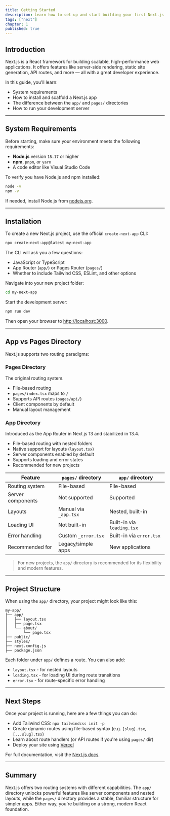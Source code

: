 ```yaml
---
title: Getting Started
description: Learn how to set up and start building your first Next.js application with ease.
tags: ["next"]
chapter: 1
published: true
---
```


## Introduction

Next.js is a React framework for building scalable, high-performance web applications. It offers features like server-side rendering, static site generation, API routes, and more — all with a great developer experience.

In this guide, you'll learn:

- System requirements
- How to install and scaffold a Next.js app
- The difference between the `app/` and `pages/` directories
- How to run your development server

---

## System Requirements

Before starting, make sure your environment meets the following requirements:

- **Node.js** version `18.17` or higher
- **npm**, `pnpm`, or `yarn`
- A code editor like Visual Studio Code

To verify you have Node.js and npm installed:

```bash
node -v
npm -v
```

If needed, install Node.js from [nodejs.org](https://nodejs.org).

---

## Installation

To create a new Next.js project, use the official `create-next-app` CLI:

```bash
npx create-next-app@latest my-next-app
```

The CLI will ask you a few questions:

- JavaScript or TypeScript
- App Router (`app/`) or Pages Router (`pages/`)
- Whether to include Tailwind CSS, ESLint, and other options

Navigate into your new project folder:

```bash
cd my-next-app
```

Start the development server:

```bash
npm run dev
```

Then open your browser to [http://localhost:3000](http://localhost:3000).

---

## App vs Pages Directory

Next.js supports two routing paradigms:

### Pages Directory

The original routing system.

- File-based routing
- `pages/index.tsx` maps to `/`
- Supports API routes (`pages/api/`)
- Client components by default
- Manual layout management

### App Directory

Introduced as the App Router in Next.js 13 and stabilized in 13.4.

- File-based routing with nested folders
- Native support for layouts (`layout.tsx`)
- Server components enabled by default
- Supports loading and error states
- Recommended for new projects

| Feature           | `pages/` directory    | `app/` directory           |
| ----------------- | --------------------- | -------------------------- |
| Routing system    | File-based            | File-based                 |
| Server components | Not supported         | Supported                  |
| Layouts           | Manual via `_app.tsx` | Nested, built-in           |
| Loading UI        | Not built-in          | Built-in via `loading.tsx` |
| Error handling    | Custom `_error.tsx`   | Built-in via `error.tsx`   |
| Recommended for   | Legacy/simple apps    | New applications           |

> For new projects, the `app/` directory is recommended for its flexibility and modern features.

---

## Project Structure

When using the `app/` directory, your project might look like this:

```
my-app/
├── app/
│   ├── layout.tsx
│   ├── page.tsx
│   └── about/
│       └── page.tsx
├── public/
├── styles/
├── next.config.js
├── package.json
```

Each folder under `app/` defines a route. You can also add:

- `layout.tsx` - for nested layouts
- `loading.tsx` - for loading UI during route transitions
- `error.tsx` - for route-specific error handling

---

## Next Steps

Once your project is running, here are a few things you can do:

- Add Tailwind CSS: `npx tailwindcss init -p`
- Create dynamic routes using file-based syntax (e.g. `[slug].tsx`, `[...slug].tsx`)
- Learn about route handlers (or API routes if you're using `pages/` dir)
- Deploy your site using [Vercel](https://vercel.com)

For full documentation, visit the [Next.js docs](https://nextjs.org/docs).

---

## Summary

Next.js offers two routing systems with different capabilities. The `app/` directory unlocks powerful features like server components and nested layouts, while the `pages/` directory provides a stable, familiar structure for simpler apps. Either way, you're building on a strong, modern React foundation.
